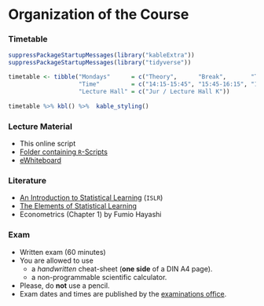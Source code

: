 <!-- LTeX: language=en-US -->
# Organization of the Course {-}

### Timetable {-}

```r
suppressPackageStartupMessages(library("kableExtra"))
suppressPackageStartupMessages(library("tidyverse"))

timetable <- tibble("Mondays"      = c("Theory",      "Break",       "Theory",      "Open Coding Space"),
                    "Time"         = c("14:15-15:45", "15:45-16:15", "16:15-17:15", "17:15-17:45"),
                    "Lecture Hall" = c("Jur / Lecture Hall K"))
           
timetable %>% kbl() %>%  kable_styling()
```


### Lecture Material {-}

* This online script
* [Folder containing `R`-Scripts](https://www.dropbox.com/scl/fo/omfqxytalaiyx4kd0kv4o/AE7EhUu8W3dJPvaA_ETDlQM?rlkey=w6v0am29ypq38gt4xpzy230bj&st=8p60234i&dl=0)
* [eWhiteboard](https://www.dropbox.com/scl/fi/vnzws3xkbs2ojd5mfcdxr/CASA_eWhiteboard_2526_annotated.pdf?rlkey=ny3rnruqrsyyy1j4i2z3rdoek&st=djjulif7&dl=0) 

### Literature {-}

* [An Introduction to Statistical Learning](https://www.statlearning.com/) (`ISLR`)
* [The Elements of Statistical Learning](https://hastie.su.domains/ElemStatLearn/)
* Econometrics (Chapter 1) by Fumio Hayashi

<!-- * **To-Do List for October 9, 2023:** [To-Do List (PDF)](https://www.dropbox.com/scl/fi/oxf406ur56tq4wg5hm1dj/ToDo_List_4_Students.pdf?rlkey=juskpa6o9yx903yywpgatw5j7&dl=0) -->


### Exam {-}

* Written exam (60 minutes)
* You are allowed to use 
    * a *handwritten* cheat-sheet (**one side** of a DIN A4 page).
    * a non-programmable scientific calculator.
* Please, do **not** use a pencil.
* Exam dates and times are published by the [examinations office](https://www.econ.uni-bonn.de/examinations/en/dates/dates?set_language=en).
<!-- 
* First page of the exam (containing the exam instructions): [Download](https://www.dropbox.com/scl/fi/0gmogr9mw7kzkjkajfp0l/Exam_CASA_1stPage.pdf?rlkey=tmshf9y6bdmjki2mhekre9nw3&dl=0) 
-->





<!-- ### Assignments {-}

For each chapter there is a home assignment. You can use the `Open Coding Space` for asking questions and for working on your assignments. You can help each other, but everyone has to submit an own home assignment.  

To participate in the assignments, you need a GitHub-Account and write your name and the name of your GitHub-Account into the following spreadsheet:</br>
[Spreadsheet](https://docs.google.com/spreadsheets/d/15NhYz8sYSogZ23FAtZkxmVMc9b4WVtvm_typ-L2xOeQ/edit?usp=sharing)


**Grading:** 

* $1$ Point per correct assignment
* $0.5$ Point if at least $50\%$ of the assignment is correct. 
* $0$ Point otherwise

**Bonus for the exam grade:**

* Upgrade of two grade steps (e.g. from 1.7 to 1.0) if at least $80\%$ of the maximal possible assignment points were collected.  
* Upgrade of one grade step (e.g. from 1.7 to 1.3) if less than $80\%,$ but at least $60\%$ of the maximal possible points were collected.  


**Results:** [List of Results](https://docs.google.com/spreadsheets/d/1zBNcoepnBX3vMz6E2klOtroi0QfvwbmYFcoMdmNrx-8/edit?usp=sharing)
 -->




